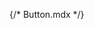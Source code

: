 {/* Button.mdx */}
 
 


<Title  /> 

<Subtitle />

## Color

<Canvas of={ButtonStories.Primary} withToolbar layout='centered'/>

## Sizes

For larger or smaller buttons, use the `size` prop.

<Canvas of={ButtonStories.Sizes} withToolbar layout='centered' />

## Buttons with icons and badge

<Canvas of={ButtonStories.WithIconsAndBadge} withToolbar layout='centered' />

## Loading, active and disabled buttons

<Canvas of={ButtonStories.OtherStates} withToolbar layout='centered' />

## Other button types

To change button type, use the `buttonType` prop. With button type `sidebar` you can use `sidebarType` prop to change the arrows and labels direction.

<Canvas of={ButtonStories.SideBar} withToolbar layout='centered' />

## API

<ArgTypes sort='alpha' />

<ForwardRefNote />